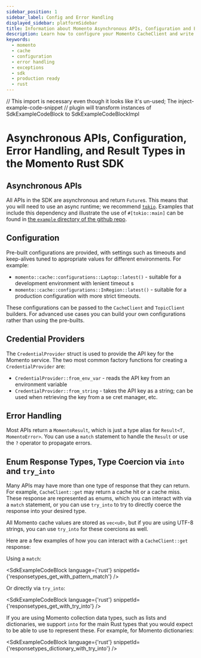 ```yaml
---
sidebar_position: 1
sidebar_label: Config and Error Handling
displayed_sidebar: platformSidebar
title: Information about Momento Asynchronous APIs, Configuration and Error Handling in Rust
description: Learn how to configure your Momento CacheClient and write production-ready error handling code in Rust
keywords:
  - momento
  - cache
  - configuration
  - error handling
  - exceptions
  - sdk
  - production ready
  - rust
---
```


// This import is necessary even though it looks like it's un-used; The inject-example-code-snippet
// plugin will transform instances of SdkExampleCodeBlock to SdkExampleCodeBlockImpl

# Asynchronous APIs, Configuration, Error Handling, and Result Types in the Momento Rust SDK

## Asynchronous APIs

All APIs in the SDK are asynchronous and return `Future`s. This means that you will need to use an
async runtime; we recommend [`tokio`](https://tokio.rs). Examples that include this dependency
and illustrate the use of `#[tokio::main]` can be found in
[the `example` directory of the github repo](https://github.com/momentohq/client-sdk-rust/tree/main/example).

## Configuration

Pre-built configurations are provided, with settings such as timeouts and keep-alives tuned
to appropriate values for different environments. For example:

- `momento::cache::configurations::Laptop::latest()` - suitable for a development environment with lenient timeout
s
- `momento::cache::configurations::InRegion::latest()` - suitable for a production configuration with more strict
timeouts.

These configurations can be passed to the `CacheClient` and `TopicClient` builders.
For advanced use cases you can build your own configurations rather than using the pre-builts.

## Credential Providers

The `CredentialProvider` struct is used to provide the API key for the Momento service. The two
most common factory functions for creating a `CredentialProvider` are:

- `CredentialProvider::from_env_var` - reads the API key from an environment variable
- `CredentialProvider::from_string` - takes the API key as a string; can be used when retrieving the key from a se
cret manager, etc.

## Error Handling

Most APIs return a `MomentoResult`, which is just a type alias for `Result<T, MomentoError>`. You
can use a `match` statement to handle the `Result` or use the `?` operator to propagate errors.

## Enum Response Types, Type Coercion via `into` and `try_into`

Many APIs may have more than one type of response that they can return. For example, `CacheClient::get`
may return a cache hit or a cache miss. These response are represented as enums, which you can
interact with via a `match` statement, or you can use `try_into` to try to directly coerce the response
into your desired type.

All Momento cache values are stored as `vec<u8>`, but if you are using UTF-8 strings, you can use `try_into`
for these coercions as well.

Here are a few examples of how you can interact with a `CacheClient::get` response:

Using a `match`:

<SdkExampleCodeBlock language={'rust'} snippetId={'responsetypes_get_with_pattern_match'} />

Or directly via `try_into`:

<SdkExampleCodeBlock language={'rust'} snippetId={'responsetypes_get_with_try_into'} />

If you are using Momento collection data types, such as lists and dictionaries, we support
`into` for the main Rust types that you would expect to be able to use to represent these. For
example, for Momento dictionaries:

<SdkExampleCodeBlock language={'rust'} snippetId={'responsetypes_dictionary_with_try_into'} />
